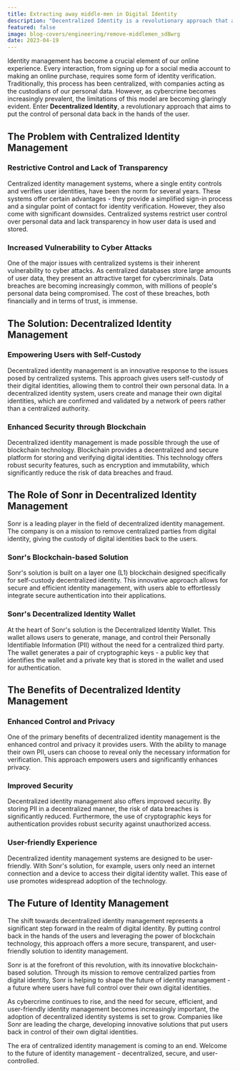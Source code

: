 ```yaml
---
title: Extracting away middle-men in Digital Identity
description: "Decentralized Identity is a revolutionary approach that aims to address the limitations of centralized identity management systems. Centralized systems restrict user control and are vulnerable to cyber attacks. Decentralized identity management empowers users with self-custody of their digital identities and utilizes blockchain technology for enhanced security. Sonr is a leading player in this field, offering a blockchain-based solution and a decentralized identity wallet. The benefits of decentralized identity management include enhanced control, privacy, improved security, and a user-friendly experience. This shift represents the future of identity management, where users have full control over their digital identities."
featured: false
image: blog-covers/engineering/remove-middlemen_sd8wrg
date: 2023-04-19
---
```


Identity management has become a crucial element of our online experience. Every interaction, from signing up for a social media account to making an online purchase, requires some form of identity verification. Traditionally, this process has been centralized, with companies acting as the custodians of our personal data. However, as cybercrime becomes increasingly prevalent, the limitations of this model are becoming glaringly evident. Enter **Decentralized Identity**, a revolutionary approach that aims to put the control of personal data back in the hands of the user.

## The Problem with Centralized Identity Management

### Restrictive Control and Lack of Transparency

Centralized identity management systems, where a single entity controls and verifies user identities, have been the norm for several years. These systems offer certain advantages - they provide a simplified sign-in process and a singular point of contact for identity verification. However, they also come with significant downsides. Centralized systems restrict user control over personal data and lack transparency in how user data is used and stored.

### Increased Vulnerability to Cyber Attacks

One of the major issues with centralized systems is their inherent vulnerability to cyber attacks. As centralized databases store large amounts of user data, they present an attractive target for cybercriminals. Data breaches are becoming increasingly common, with millions of people's personal data being compromised. The cost of these breaches, both financially and in terms of trust, is immense.

## The Solution: Decentralized Identity Management

### Empowering Users with Self-Custody

Decentralized identity management is an innovative response to the issues posed by centralized systems. This approach gives users self-custody of their digital identities, allowing them to control their own personal data. In a decentralized identity system, users create and manage their own digital identities, which are confirmed and validated by a network of peers rather than a centralized authority.

### Enhanced Security through Blockchain

Decentralized identity management is made possible through the use of blockchain technology. Blockchain provides a decentralized and secure platform for storing and verifying digital identities. This technology offers robust security features, such as encryption and immutability, which significantly reduce the risk of data breaches and fraud.

## The Role of Sonr in Decentralized Identity Management

Sonr is a leading player in the field of decentralized identity management. The company is on a mission to remove centralized parties from digital identity, giving the custody of digital identities back to the users.

### Sonr's Blockchain-based Solution

Sonr's solution is built on a layer one (L1) blockchain designed specifically for self-custody decentralized identity. This innovative approach allows for secure and efficient identity management, with users able to effortlessly integrate secure authentication into their applications.

### Sonr's Decentralized Identity Wallet

At the heart of Sonr's solution is the Decentralized Identity Wallet. This wallet allows users to generate, manage, and control their Personally Identifiable Information (PII) without the need for a centralized third party. The wallet generates a pair of cryptographic keys - a public key that identifies the wallet and a private key that is stored in the wallet and used for authentication.

## The Benefits of Decentralized Identity Management

### Enhanced Control and Privacy

One of the primary benefits of decentralized identity management is the enhanced control and privacy it provides users. With the ability to manage their own PII, users can choose to reveal only the necessary information for verification. This approach empowers users and significantly enhances privacy.

### Improved Security

Decentralized identity management also offers improved security. By storing PII in a decentralized manner, the risk of data breaches is significantly reduced. Furthermore, the use of cryptographic keys for authentication provides robust security against unauthorized access.

### User-friendly Experience

Decentralized identity management systems are designed to be user-friendly. With Sonr's solution, for example, users only need an internet connection and a device to access their digital identity wallet. This ease of use promotes widespread adoption of the technology.

## The Future of Identity Management

The shift towards decentralized identity management represents a significant step forward in the realm of digital identity. By putting control back in the hands of the users and leveraging the power of blockchain technology, this approach offers a more secure, transparent, and user-friendly solution to identity management.

Sonr is at the forefront of this revolution, with its innovative blockchain-based solution. Through its mission to remove centralized parties from digital identity, Sonr is helping to shape the future of identity management - a future where users have full control over their own digital identities.

As cybercrime continues to rise, and the need for secure, efficient, and user-friendly identity management becomes increasingly important, the adoption of decentralized identity systems is set to grow. Companies like Sonr are leading the charge, developing innovative solutions that put users back in control of their own digital identities.

The era of centralized identity management is coming to an end. Welcome to the future of identity management - decentralized, secure, and user-controlled.
